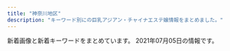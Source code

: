 ```yaml
---
title: "神奈川地区"
description: "キーワード別にの巨乳アジアン・チャイナエステ嬢情報をまとめました。"
---
```


新着画像と新着キーワードをまとめています。
2021年07月05日の情報です。

<DmmAffiliateIns />
<KeywordTable
  shops={
    [
    {
        "img_links": [
            "https://arena.jpn.vin/images/s_link.jpg",
            "https://arena.jpn.vin/images/s_news.jpg",
            "https://arena.jpn.vin/images/room1.jpg",
            "https://arena.jpn.vin/images/s_staff.jpg",
            "https://arena.jpn.vin/photos/sites/25/2021/02/2021021019135821.jpg",
            "https://arena.jpn.vin/images/tel.jpg",
            "https://arena.jpn.vin/images/top.jpg",
            "https://arena.jpn.vin/photos/sites/25/2021/02/202102101913575.jpg",
            "https://arena.jpn.vin/images/room4.jpg",
            "https://arena.jpn.vin/images/new.jpg",
            "https://arena.jpn.vin/images/room2.jpg",
            "https://arena.jpn.vin/images/mobile.jpg",
            "https://arena.jpn.vin/photos/sites/25/2021/02/2021021019135553.jpg",
            "https://arena.jpn.vin/images/s2.jpg",
            "https://arena.jpn.vin/photos/sites/25/2021/02/2021021019135619.jpg",
            "https://arena.jpn.vin/images/news_bj2.jpg",
            "https://arena.jpn.vin/images/room3.jpg",
            "https://arena.jpn.vin/photos/sites/25/2021/03/2021031912153947.jpg",
            "https://arena.jpn.vin/photos/sites/25/2021/04/2021043011491629.jpg",
            "https://arena.jpn.vin/images/s_face.jpg",
            "https://arena.jpn.vin/images/s1.jpg"
        ],
        "url": "https://arena.jpn.vin/",
        "station": "\u79e6\u91ce\u99c5\u5317\u53e3",
        "name": "\u30a2\u30ea\u30fc\u30ca",
        "keywords": {
            "86": 29,
            "D": 88,
            "87": 15,
            "85": 30,
            "83": 14,
            "C": 11
        }
    },
    {
        "keywords": {
            "86": 6,
            "C": 2,
            "\u4e73": 1,
            "D": 6,
            "85": 2
        },
        "url": "http://piyuataichi.xyz/",
        "station": "JR\u85e4\u6ca2\u99c5\u5357\u53e3",
        "img_links": [
            "http://piyuataichi.xyz/uploads/210626/1-210626164J14c.jpg",
            "http://piyuataichi.xyz/picture/news.png",
            "http://piyuataichi.xyz/uploads/210702/1-210F20Z22A04.jpg",
            "http://piyuataichi.xyz/uploads/210626/1-210626164151A6.jpg",
            "http://piyuataichi.xyz/uploads/210626/1-21062616432Y02.jpg",
            "http://piyuataichi.xyz/uploads/210626/1-21062616412X63.jpg",
            "http://piyuataichi.xyz/uploads/210626/1-210626164312E4.jpg",
            "http://piyuataichi.xyz/picture/staff_s.png",
            "http://piyuataichi.xyz/uploads/210626/1-210626164Ja12.jpg",
            "http://piyuataichi.xyz/picture/top.png",
            "http://piyuataichi.xyz/uploads/210702/1-210F20Z236221.jpg",
            "http://piyuataichi.xyz/picture/evetop.png"
        ],
        "name": "calm \u30ab\u30fc\u30e0"
    },
    {
        "station": "JR\u5e73\u585a\u99c5\u897f\u53e3",
        "name": "\u30cf\u30ca\u30d3",
        "img_links": [
            "http://es-hanabi.xyz/images/g5.jpg",
            "http://es-hanabi.xyz/images/g3.jpg",
            "http://es-hanabi.xyz/images/r5.jpg",
            "http://es-hanabi.xyz/images/r6.jpg",
            "http://es-hanabi.xyz/images/g2.jpg",
            "http://es-hanabi.xyz/images/top.jpg",
            "http://es-hanabi.xyz/images/g0.jpg",
            "http://es-hanabi.xyz/images/new1.jpg",
            "http://es-hanabi.xyz/images/r2.jpg",
            "http://es-hanabi.xyz/images/r7.jpg",
            "http://es-hanabi.xyz/images/g1.jpg",
            "http://es-hanabi.xyz/images/g4.jpg",
            "http://es-hanabi.xyz/images/mobile.png",
            "http://es-hanabi.xyz/images/r1.jpg",
            "http://es-hanabi.xyz/images/zi_staff.png",
            "http://es-hanabi.xyz/images/r8.jpg"
        ],
        "keywords": {
            "C": 7
        },
        "url": "http://es-hanabi.xyz/"
    },
    {
        "keywords": {},
        "url": "http://hoguraku.info/",
        "name": "YURA\u9999",
        "img_links": [
            "http://hoguraku.info/_src/57253714/1_20180513213551260.jpg",
            "http://hoguraku.info/_src/57253354/navi_03.png",
            "http://hoguraku.info/_src/57253394/navi_02.png",
            "http://hoguraku.info/_src/57253374/_x1m6343.jpg",
            "http://hoguraku.info/_src/57253442/img20190220201540841954_20210421120550484.jpg",
            "http://hoguraku.info/_src/57253376/dscf1336.jpg",
            "http://hoguraku.info/_src/57253438/wechatimg568.jpg",
            "http://hoguraku.info/_src/57253452/img20210513193238243548.jpg",
            "http://hoguraku.info/_src/57253350/navi_01.png",
            "http://hoguraku.info/_src/57253660/cam2.jpg",
            "http://hoguraku.info/_src/57253445/img20190220201540841954_20210421120550484.jpg",
            "http://hoguraku.info/_src/57253716/wechatimg239.jpg",
            "http://hoguraku.info/_src/57253454/img20210513193238243548.jpg",
            "http://hoguraku.info/_src/57253401/navi_05.png",
            "http://hoguraku.info/_src/57253399/navi_04.png",
            "http://hoguraku.info/_src/57253397/navi_03.png",
            "http://hoguraku.info/_src/57253719/3_20180513213551306.jpg",
            "http://hoguraku.info/_src/57253721/img20210626213055275083.jpg",
            "http://hoguraku.info/_src/57253382/1_20210622201428482.jpg",
            "http://hoguraku.info/_src/57253383/1_20210622201428482.jpg",
            "http://hoguraku.info/_src/57253715/1_20180513213551260.jpg",
            "http://hoguraku.info/_src/57294930/wechatimg124.png",
            "http://hoguraku.info/_src/57253356/navi_04.png",
            "http://hoguraku.info/_src/57294936/wechatimg124.png",
            "http://hoguraku.info/_src/57253718/3_20180513213551306.jpg",
            "http://hoguraku.info/_src/57253440/wechatimg568.jpg",
            "http://hoguraku.info/_src/57253348/1_20210622201428482.jpg",
            "http://hoguraku.info/_src/57253392/navi_01.png",
            "http://hoguraku.info/_src/57253352/navi_02.png",
            "http://hoguraku.info/_src/57253720/img20210626213055275083.jpg",
            "http://hoguraku.info/_src/57253358/navi_05.png",
            "http://hoguraku.info/_src/57253717/wechatimg239.jpg"
        ],
        "station": "JR\u5927\u8239\u99c5\u6771\u53e3"
    },
    {
        "keywords": {},
        "name": "\u5eb7\u7f8e\uff5e\u30b3\u30a6\u30df\uff5e",
        "url": "http://haruk.work/",
        "station": "JR\u5927\u8239\u99c5\u6771\u53e3",
        "img_links": [
            "http://haruk.work/images/rec1.png",
            "http://haruk.work/sp/images/2.jpg",
            "http://haruk.work/sp/images/info.png",
            "http://haruk.work/sp/images/head.jpg",
            "http://haruk.work/sp/images/int3.jpg",
            "http://haruk.work/img/yuna1.jpg",
            "http://haruk.work/img/akari1.jpg",
            "http://haruk.work/sp/images/ac2.jpg",
            "http://haruk.work/images/interior_t.jpg",
            "http://haruk.work/sp/images/staff_t.jpg",
            "http://haruk.work/sp/images/newsb.png",
            "http://haruk.work/sp/img/akari1.jpg",
            "http://haruk.work/images/sys.png",
            "http://haruk.work/sp/images/int2.jpg",
            "http://haruk.work/sp/images/rec1.png",
            "http://haruk.work/sp/images/int4.jpg",
            "http://haruk.work/images/int2.png",
            "http://haruk.work/images/2.jpg",
            "http://haruk.work/sp/images/1.jpg",
            "http://haruk.work/sp/images/int1.jpg",
            "http://haruk.work/sp/images/sys.png",
            "http://haruk.work/sp/img/yuna1.jpg",
            "http://haruk.work/sp/images/footer.png",
            "http://haruk.work/sp/images/interior_t.jpg",
            "http://haruk.work/sp/images/tel.jpg",
            "http://haruk.work/sp/images/news.jpg",
            "http://haruk.work/images/int1.png",
            "http://haruk.work/images/info.png",
            "http://haruk.work/images/1.jpg",
            "http://haruk.work/sp/images/info_t.jpg",
            "http://haruk.work/images/news.png",
            "http://haruk.work/images/line.png",
            "http://haruk.work/images/tel.jpg",
            "http://haruk.work/sp/menu/top.jpg",
            "http://haruk.work/images/ta.jpg",
            "http://haruk.work/images/staff_t.jpg",
            "http://haruk.work/sp/menu/staff.jpg",
            "http://haruk.work/images/3.jpg",
            "http://haruk.work/images/sm.jpg",
            "http://haruk.work/img/ayumi1.jpg",
            "http://haruk.work/images/head.jpg",
            "http://haruk.work/images/rec2.jpg",
            "http://haruk.work/sp/images/sms.jpg",
            "http://haruk.work/sp/images/rec2.jpg",
            "http://haruk.work/sp/images/ac1.jpg",
            "http://haruk.work/sp/images/int5.jpg",
            "http://haruk.work/sp/images/3.jpg",
            "http://haruk.work/sp/img/ayumi1.jpg"
        ]
    },
    {
        "img_links": [
            "http://es-rei.work/_src/26747201/list_02.png",
            "http://es-rei.work/_src/26791053/_dsf9449.jpg",
            "http://es-rei.work/_src/26747226/line3.png",
            "http://es-rei.work/_src/26791115/_igp4263.jpg",
            "http://es-rei.work/_src/26747200/list_01.png",
            "http://es-rei.work/_src/26747218/line1.jpg",
            "http://es-rei.work/_src/26747170/base_01.png",
            "http://es-rei.work/_src/26747114/base_03.png",
            "http://es-rei.work/_src/26747203/list_04.png",
            "http://es-rei.work/_src/34041596/05859f21726dfcef9faa9bab12a2595.jpg",
            "http://es-rei.work/_src/34041600/line3.png",
            "http://es-rei.work/_src/26747301/line3.png",
            "http://es-rei.work/_src/26824435/cam2.png",
            "http://es-rei.work/_src/26747296/line1.jpg",
            "http://es-rei.work/_src/26747086/base_01.png",
            "http://es-rei.work/_src/26747126/base_01.png",
            "http://es-rei.work/_src/26747089/51d8ecbee4cc2935f070c539c37ded71.jpg",
            "http://es-rei.work/_src/26747293/line3.png",
            "http://es-rei.work/_src/26747304/line1.jpg",
            "http://es-rei.work/_src/26747289/wechatimg77.jpg",
            "http://es-rei.work/_src/26747225/wechatimg75.jpg",
            "http://es-rei.work/_src/26747132/line1.jpg",
            "http://es-rei.work/_src/26747288/line3.png",
            "http://es-rei.work/_src/26747223/line3.png",
            "http://es-rei.work/_src/26838174/line.png",
            "http://es-rei.work/_src/26838156/wechatimg204.jpg",
            "http://es-rei.work/3.jpg",
            "http://es-rei.work/_src/34041597/wechatimg26_20200914183556350.jpg",
            "http://es-rei.work/_src/26838157/wechatimg77.jpg",
            "http://es-rei.work/2.jpg",
            "http://es-rei.work/_src/47863239/line3.png",
            "http://es-rei.work/_src/47863242/100054276feb8d8cef3ac5199531cfe.jpg",
            "http://es-rei.work/_src/26747222/line3.png",
            "http://es-rei.work/5.jpg",
            "http://es-rei.work/_src/34041599/line3.png",
            "http://es-rei.work/_src/26747208/navi2_04.png",
            "http://es-rei.work/_src/47863240/line3.png",
            "http://es-rei.work/_src/26838155/wechatimg202.jpg",
            "http://es-rei.work/_src/34124118/wechatimg26_20200914183556350.jpg",
            "http://es-rei.work/_src/26838160/line.png",
            "http://es-rei.work/_src/26747231/line1.jpg",
            "http://es-rei.work/_src/26747294/line3.png",
            "http://es-rei.work/_src/26747229/line1.jpg",
            "http://es-rei.work/4.jpg",
            "http://es-rei.work/_src/26747204/list_05.png",
            "http://es-rei.work/_src/26747209/navi2_05.png",
            "http://es-rei.work/_src/26747187/base_03.png",
            "http://es-rei.work/_src/26747302/wechatimg204.jpg",
            "http://es-rei.work/_src/26747141/base_03.png",
            "http://es-rei.work/_src/26838136/news.jpg",
            "http://es-rei.work/_src/47863241/05859f21726dfcef9faa9bab12a2595.jpg",
            "http://es-rei.work/_src/26747292/wechatimg202.jpg",
            "http://es-rei.work/_src/26747153/base_01.png",
            "http://es-rei.work/_src/26747210/navi2_06.png",
            "http://es-rei.work/_src/26747300/line3.png",
            "http://es-rei.work/_src/26747093/_igp4295.jpg",
            "http://es-rei.work/_src/47863244/line1.jpg",
            "http://es-rei.work/_src/26791049/_dsf9442.jpg",
            "http://es-rei.work/_src/47863108/wechatimg26_20200914183556350.jpg",
            "http://es-rei.work/_src/26747199/sign.png",
            "http://es-rei.work/_src/26791051/_dsf9446.jpg",
            "http://es-rei.work/1.jpg",
            "http://es-rei.work/_src/26747287/line3.png",
            "http://es-rei.work/_src/26838158/wechatimg75.jpg",
            "http://es-rei.work/_src/26747202/list_03.png",
            "http://es-rei.work/_src/26747221/wechatimg164_1.jpg",
            "http://es-rei.work/_src/26747207/navi2_03.png",
            "http://es-rei.work/_src/26790995/wechatimg38_20181018221746252.jpg",
            "http://es-rei.work/_src/26747227/line3.png",
            "http://es-rei.work/_src/26747158/base_03.png",
            "http://es-rei.work/_src/26747205/navi2_01.png",
            "http://es-rei.work/_src/26824216/b0131b16446464e537eff864d8f041bb.jpg",
            "http://es-rei.work/_src/34041693/line1.jpg",
            "http://es-rei.work/_src/26747173/base_03.png",
            "http://es-rei.work/_src/26747206/navi2_02.png",
            "http://es-rei.work/_src/26747185/base_01.png"
        ],
        "keywords": {
            "83": 4,
            "89": 2,
            "86": 4,
            "85": 2
        },
        "name": "\u9e97",
        "station": "JR\u85e4\u6ca2\u99c5\u5357\u53e3",
        "url": "http://es-rei.work/"
    },
    {
        "name": "\u82b1\u306e\u6249",
        "keywords": {
            "C": 13
        },
        "station": "JR\u85e4\u6ca2\u99c5\u5357\u53e3",
        "url": "http://hana-tobira.xyz/",
        "img_links": [
            "http://hana-tobira.xyz/images/mobile.jpg",
            "http://hana-tobira.xyz/images/tite-i.png",
            "http://hana-tobira.xyz/images/pickup_t.jpg",
            "http://hana-tobira.xyz/images/g4.jpg",
            "http://hana-tobira.xyz/images/tite-link.jpg",
            "http://hana-tobira.xyz/images/g6.jpg",
            "http://hana-tobira.xyz/images/g.jpg",
            "http://hana-tobira.xyz/images/g2.jpg",
            "http://hana-tobira.xyz/images/g7.jpg",
            "http://hana-tobira.xyz/images/g5.jpg",
            "http://hana-tobira.xyz/images/tite-staff.jpg",
            "http://hana-tobira.xyz/images/end.png"
        ]
    },
    {
        "url": "http://es-tiara.jpest.net/",
        "name": "\u30c6\u30a3\u30a2\u30e9",
        "station": "JR\u85e4\u6ca2\u99c5\u5357\u53e3",
        "img_links": [
            "http://es-tiara.jpest.net/uploads//sites/29/2020/11/top-1.png",
            "http://es-tiara.jpest.net/uploads//sites/29/elementor/thumbs/g2-p6y6me2p9fjnaj0de7ydxk9qgy0x3q0q7mdpblc9tk.jpg",
            "http://es-tiara.jpest.net/uploads//sites/29/2021/05/g3.jpg",
            "http://es-tiara.jpest.net/uploads//sites/29/2020/11/liushu.png",
            "http://es-tiara.jpest.net/uploads//sites/29/elementor/thumbs/g3-p6y6s5t17tg0kcmmp7qxqlulr3l1ctxeo6k0dqs9mg.jpg",
            "http://es-tiara.jpest.net/uploads//sites/29/elementor/thumbs/g1-p6y6ogby9cdarq0icm1wwjj5eduwzt7ittx28ga660.jpg",
            "http://es-tiara.jpest.net/uploads//sites/29/elementor/thumbs/g4-p6y6qq3wrxh8tspq33egfgw92wnulh8652oaziwx4o.jpg",
            "http://es-tiara.jpest.net/uploads//sites/29/2021/05/g2.jpg",
            "http://es-tiara.jpest.net/uploads//sites/29/2020/11/new_01.jpg",
            "http://es-tiara.jpest.net/uploads//sites/29/2021/05/g1.jpg",
            "http://es-tiara.jpest.net/uploads//sites/29/2020/11/new_03.jpg",
            "http://es-tiara.jpest.net/uploads//sites/29/2021/05/g4.jpg"
        ],
        "keywords": {}
    },
    {
        "url": "https://kanojyo-room.jpn.cm/",
        "name": "\u86cd",
        "keywords": {
            "87": 2,
            "86": 6,
            "85": 2,
            "C": 12,
            "D": 10
        },
        "station": "\u4e0a\u5927\u5ca1\u99c5\u897f\u53e3",
        "img_links": [
            "https://kanojyo-room.jpn.cm/images/link_nav06.jpg",
            "https://kanojyo-room.jpn.cm/images/link_nav05.jpg",
            "https://kanojyo-room.jpn.cm/photos/sites/24/2021/06/2021061014482026.jpg",
            "https://kanojyo-room.jpn.cm/images/sp_top.jpg",
            "https://kanojyo-room.jpn.cm/images/top.png",
            "https://kanojyo-room.jpn.cm/images/room5.jpg",
            "https://kanojyo-room.jpn.cm/images/tit_eject.jpg",
            "https://kanojyo-room.jpn.cm/images/room3.jpg",
            "https://kanojyo-room.jpn.cm/images/btn_eject.jpg",
            "https://kanojyo-room.jpn.cm/images/room6.jpg",
            "https://kanojyo-room.jpn.cm/images/link_nav07.jpg",
            "https://kanojyo-room.jpn.cm/images/tit_new.jpg",
            "https://kanojyo-room.jpn.cm/images/room4.jpg",
            "https://kanojyo-room.jpn.cm/photos/sites/24/2021/06/2021061014484398.jpg",
            "https://kanojyo-room.jpn.cm/photos/sites/24/2021/06/2021061014491572.jpg",
            "https://kanojyo-room.jpn.cm/images/room2.jpg",
            "https://kanojyo-room.jpn.cm/images/link_nav03.jpg",
            "https://kanojyo-room.jpn.cm/images/close_eject.png",
            "https://kanojyo-room.jpn.cm/images/link_nav02.jpg",
            "https://kanojyo-room.jpn.cm/images/img_eject.jpg",
            "https://kanojyo-room.jpn.cm/images/tit_face.jpg",
            "https://kanojyo-room.jpn.cm/images/room1.jpg",
            "https://kanojyo-room.jpn.cm/images/link_nav04.jpg",
            "https://kanojyo-room.jpn.cm/images/link_nav01.jpg",
            "https://kanojyo-room.jpn.cm/photos/sites/24/2021/06/2021061014474482.jpg"
        ]
    },
    {
        "img_links": [
            "https://es-happy.com/images/returnBtn.jpg",
            "https://es-happy.com/staffPhoto/b20210522133148.jpg",
            "https://es-happy.com/staffPhoto/b20210522133207.jpg",
            "https://es-happy.com/staffPhoto/b20210522133223.jpg",
            "https://es-happy.com/staffPhoto/s20210522133223.jpg",
            "https://es-happy.com/staffPhoto/s20210522133207.jpg",
            "https://es-happy.com/images/store/03.jpg",
            "https://es-happy.com/images/mobile.jpg",
            "https://es-happy.com/images/store/02.jpg",
            "https://es-happy.com/staffPhoto/s20210522133148.jpg",
            "https://es-happy.com/images/store/01.jpg",
            "https://es-happy.com/images/store/04.jpg",
            "https://es-happy.com/staffPhoto/s20210522133230.jpg"
        ],
        "url": "https://es-happy.com/",
        "name": "\u30c0\u30df\u30a2\u30fc",
        "station": "JR\u6771\u6238\u585a\u99c5\u6771\u53e3",
        "keywords": {
            "D": 2,
            "85": 1,
            "86": 1,
            "87": 1
        }
    },
    {
        "keywords": {
            "C": 11
        },
        "url": "http://treat-rlx.com/",
        "name": "\u798f\u7e01",
        "station": "\u5584\u884c\u99c5\u6771\u53e3",
        "img_links": [
            "http://treat-rlx.com/staff/mika/01.jpg",
            "http://treat-rlx.com/staff/aya/01.jpg",
            "http://treat-rlx.com/img/att.png",
            "http://treat-rlx.com/staff/aya/01mb.jpg",
            "http://treat-rlx.com/pic/head.jpg",
            "http://treat-rlx.com/staff/mika/01mb.jpg",
            "http://treat-rlx.com/i/files/homeimg.jpg",
            "http://treat-rlx.com/img/ttl_mobile.png",
            "http://treat-rlx.com/img/ttl_rec.png",
            "http://treat-rlx.com/img/ttl_staff.jpg",
            "http://treat-rlx.com/pic/topimg3.png",
            "http://treat-rlx.com/pic/topimg4.png",
            "http://treat-rlx.com/pic/topimg1.png",
            "http://treat-rlx.com/pic/topimg2.png",
            "http://treat-rlx.com/pic/topimg5.png"
        ]
    },
    {
        "url": "http://meetyou.me-es.com/",
        "img_links": [
            "http://meetyou.me-es.com/images/rec.jpg",
            "http://meetyou.me-es.com/images/r04.jpg",
            "http://meetyou.me-es.com/images/rec_10.jpg",
            "http://meetyou.me-es.com/images/index_03.jpg",
            "http://meetyou.me-es.com/girl/09.jpg",
            "http://meetyou.me-es.com/girl/00.jpg",
            "http://meetyou.me-es.com/images/sub_13.jpg",
            "http://meetyou.me-es.com/girl/015.jpg",
            "http://meetyou.me-es.com/images/r02.jpg",
            "http://meetyou.me-es.com/images/r03.jpg",
            "http://meetyou.me-es.com/images/index_15.jpg",
            "http://meetyou.me-es.com/images/index_13.jpg",
            "http://meetyou.me-es.com/images/index_07.jpg",
            "http://meetyou.me-es.com/images/info_tit.jpg",
            "http://meetyou.me-es.com/images/index_08.jpg",
            "http://meetyou.me-es.com/girl/02.jpg",
            "http://meetyou.me-es.com/images/index_05.jpg",
            "http://meetyou.me-es.com/images/index_02.jpg",
            "http://meetyou.me-es.com/images/index_01.jpg",
            "http://meetyou.me-es.com/girl/017.jpg",
            "http://meetyou.me-es.com/images/info_10.jpg",
            "http://meetyou.me-es.com/images/staff_10.jpg",
            "http://meetyou.me-es.com/images/index_06.jpg",
            "http://meetyou.me-es.com/images/index_10.jpg",
            "http://meetyou.me-es.com/images/index_17.jpg",
            "http://meetyou.me-es.com/girl/08.jpg",
            "http://meetyou.me-es.com/images/index_04.jpg",
            "http://meetyou.me-es.com/girl/06.jpg",
            "http://meetyou.me-es.com/images/index_09.jpg",
            "http://meetyou.me-es.com/girl/018.jpg",
            "http://meetyou.me-es.com/girl/013.jpg",
            "http://meetyou.me-es.com/girl/03.jpg",
            "http://meetyou.me-es.com/images/r01.jpg",
            "http://meetyou.me-es.com/girl/07.jpg"
        ],
        "name": "\u30df\u30fc\u30c8\u30e6\u30fc",
        "station": "\u9577\u5f8c\u99c5\u6771\u53e3",
        "keywords": {
            "C": 8,
            "D": 2
        }
    },
    {
        "name": "\u990a\u751f\u5802",
        "keywords": {
            "C": 13
        },
        "url": "http://es-treat.com/",
        "img_links": [
            "http://es-treat.com/staff/rie/01.jpg",
            "http://es-treat.com/staff/yuyu/01.jpg",
            "http://es-treat.com/pic/head.jpg",
            "http://es-treat.com/img/acs.jpg",
            "http://es-treat.com/staff/emi/01.jpg",
            "http://es-treat.com/staff/nana/01mb.jpg",
            "http://es-treat.com/pic/topimg1.jpg",
            "http://es-treat.com/staff/nana/01.jpg",
            "http://es-treat.com/img/ttl_staff.png",
            "http://es-treat.com/staff/rie/01mb.jpg",
            "http://es-treat.com/staff/remi/01.jpg",
            "http://es-treat.com/staff/remi/01mb.jpg",
            "http://es-treat.com/img/tel.jpg",
            "http://es-treat.com/staff/yuri/01.jpg",
            "http://es-treat.com/staff/yuyu/01mb.jpg",
            "http://es-treat.com/staff/yuri/01mb.jpg",
            "http://es-treat.com/staff/emi/01mb.jpg"
        ],
        "station": "\u5929\u738b\u753a\u99c5\u5357\u53e3"
    },
    {
        "station": "JR\u5c0f\u7530\u539f\u99c5\u897f\u53e3",
        "keywords": {
            "F": 8,
            "D": 61,
            "C": 8,
            "E": 8
        },
        "url": "http://onlyone-relax.xyz/",
        "name": "\u30ad\u30e5\u30fc\u30c8",
        "img_links": [
            "http://onlyone-relax.xyz/images/1.jpg",
            "http://onlyone-relax.xyz/images/cg08.jpg",
            "http://onlyone-relax.xyz/images/cg07.jpg",
            "http://onlyone-relax.xyz/images/top2.png",
            "http://onlyone-relax.xyz/images/cg09.jpg",
            "http://onlyone-relax.xyz/images/cg02.jpg",
            "http://onlyone-relax.xyz/images/cg06.jpg",
            "http://onlyone-relax.xyz/images/spacer300x450.png",
            "http://onlyone-relax.xyz/images/cg10.jpg",
            "http://onlyone-relax.xyz/images/qr.jpg",
            "http://onlyone-relax.xyz/images/cg01.jpg",
            "http://onlyone-relax.xyz/images/cg05.jpg",
            "http://onlyone-relax.xyz/images/2.jpg",
            "http://onlyone-relax.xyz/images/4.jpg",
            "http://onlyone-relax.xyz/images/top.png",
            "http://onlyone-relax.xyz/images/cg04.jpg",
            "http://onlyone-relax.xyz/images/cg03.jpg"
        ]
    },
    {
        "url": "http://www.bijinsalon.mensest.com/",
        "img_links": [
            "http://www.bijinsalon.mensest.com/images/tit_therapist.png",
            "http://www.bijinsalon.mensest.com/files/006.jpg",
            "http://www.bijinsalon.mensest.com/images/tit_new.png",
            "http://www.bijinsalon.mensest.com/files/005.jpg",
            "http://www.bijinsalon.mensest.com/images/img_tel.png",
            "http://www.bijinsalon.mensest.com/files/004.jpg",
            "http://www.bijinsalon.mensest.com/images/sp_top.jpg",
            "http://www.bijinsalon.mensest.com/files/002.jpg",
            "http://www.bijinsalon.mensest.com/photo_news/upimg/5668860e2648a64727_0.jpg",
            "http://www.bijinsalon.mensest.com/images/top.jpg",
            "http://www.bijinsalon.mensest.com/images/maining.jpg",
            "http://www.bijinsalon.mensest.com/images/sp_tit_new.png",
            "http://www.bijinsalon.mensest.com/files/001.jpg",
            "http://www.bijinsalon.mensest.com/images/sp_tit_therapist.png"
        ],
        "station": "JR\u4fdd\u571f\u30f6\u8c37\u99c5\u6771\u53e3",
        "keywords": {
            "D": 30,
            "86": 6,
            "87": 24
        },
        "name": "\u7f8e\u4eba\u30b5\u30ed\u30f3"
    },
    {
        "keywords": {},
        "url": "http://vinerty.xyz/",
        "station": "\u6e58\u5357\u53f0\u99c5\u897f\u53e3",
        "name": "\u6e05\u6c34\u6e7e",
        "img_links": [
            "http://vinerty.xyz/uploads/210414/1-21041415424K61.jpg",
            "http://vinerty.xyz/templets/default/picture/interior_t.jpg",
            "http://vinerty.xyz/templets/default/picture/rec1.png",
            "http://vinerty.xyz/uploads/210414/1-210414154346291.png",
            "http://vinerty.xyz/templets/default/picture/head.jpg",
            "http://vinerty.xyz/templets/default/picture/staff_t.jpg",
            "http://vinerty.xyz/uploads/210424/1-210424092F2349.jpg",
            "http://vinerty.xyz/uploads/210414/1-2104141542145O.jpg",
            "http://vinerty.xyz/uploads/180620/1-1P62010154K00.png",
            "http://vinerty.xyz/uploads/210414/1-21041416305D18.jpg",
            "http://vinerty.xyz/uploads/180620/1-1P62010193X63.jpg",
            "http://vinerty.xyz/templets/default/picture/news.jpg",
            "http://vinerty.xyz/uploads/210414/1-210414154313312.jpg"
        ]
    },
    {
        "keywords": {
            "87": 10,
            "C": 13,
            "D": 10
        },
        "station": "\u6e58\u5357\u53f0\u99c5\u6771\u53e3",
        "img_links": [
            "http://www.kaori.mensest.com/images/room-00.jpg",
            "http://www.kaori.mensest.com/files/005.jpg",
            "http://www.kaori.mensest.com/files/004.jpg",
            "http://www.kaori.mensest.com/images/top.png",
            "http://www.kaori.mensest.com/files/003.jpg",
            "http://www.kaori.mensest.com/files/001.jpg",
            "http://www.kaori.mensest.com/images/s_staff.jpg",
            "http://princess.ests.jp/images/room-3.jpg",
            "http://www.kaori.mensest.com/files/002.jpg",
            "http://princess.ests.jp/images/room-4.jpg",
            "http://www.kaori.mensest.com/images/s_link.jpg",
            "http://www.kaori.mensest.com/images/mobile.jpg",
            "http://princess.ests.jp/images/room-1.jpg"
        ],
        "name": "\u591c\u306e\u9999\u308a",
        "url": "http://www.kaori.mensest.com/"
    },
    {
        "url": "http://sui-en.work/",
        "img_links": [
            "http://sui-en.work/images/info.jpg",
            "http://sui-en.work/images/2.png",
            "http://sui-en.work/images/1.png",
            "http://sui-en.work/images/sys2.jpg",
            "http://sui-en.work/images/staff_t.png",
            "http://sui-en.work/img/hana1.jpg",
            "http://sui-en.work/images/b2.jpg",
            "http://sui-en.work/images/tr.jpg",
            "http://sui-en.work/images/3.png",
            "http://sui-en.work/img/yuki1.jpg",
            "http://sui-en.work/images/int3.png",
            "http://sui-en.work/images/ta.jpg",
            "http://sui-en.work/images/sys3.png",
            "http://sui-en.work/img/sena1.jpg",
            "http://sui-en.work/images/news.jpg",
            "http://sui-en.work/img/kaori1.jpg",
            "http://sui-en.work/images/sys1.jpg",
            "http://sui-en.work/images/int2.png",
            "http://sui-en.work/images/head.jpg",
            "http://sui-en.work/images/b1.jpg",
            "http://sui-en.work/images/mobile.jpg",
            "http://sui-en.work/images/int1.png",
            "http://sui-en.work/images/4.png",
            "http://sui-en.work/images/interior_t.png"
        ],
        "keywords": {},
        "name": "\u968f\u7e01",
        "station": "JR\u5e73\u585a\u99c5\u5317\u53e3"
    },
    {
        "name": "\u6e58\u5357\u604b",
        "station": "\u6e58\u5357\u53f0\u99c5\u897f\u53e3",
        "img_links": [
            "http://izumi.ests.jp/photos/sites/54/2019/10/2019100205593058.jpg",
            "http://izumi.ests.jp/photos/sites/54/2020/05/2020051209400132.jpg",
            "http://izumi.ests.jp/images/s3.jpg",
            "http://izumi.ests.jp/images/room4.jpg",
            "http://izumi.ests.jp/images/s_news.jpg",
            "http://izumi.ests.jp/photos/sites/54/2020/07/2020070605483923.jpg",
            "http://izumi.ests.jp/images/service2.jpg",
            "http://izumi.ests.jp/images/service4.jpg",
            "http://izumi.ests.jp/images/room2.jpg",
            "http://izumi.ests.jp/images/service3.jpg",
            "http://izumi.ests.jp/images/service1.jpg",
            "http://izumi.ests.jp/images/s1.jpg",
            "http://izumi.ests.jp/images/info2.jpg",
            "http://izumi.ests.jp/images/room1.jpg",
            "http://izumi.ests.jp/images/top.jpg",
            "http://izumi.ests.jp/photos/sites/54/2021/07/2021070303234059.jpg",
            "http://izumi.ests.jp/photos/sites/54/2019/10/2019100205592997.jpg",
            "http://izumi.ests.jp/images/info.jpg",
            "http://izumi.ests.jp/images/mobile.jpg",
            "http://izumi.ests.jp/images/room3.jpg"
        ],
        "url": "http://izumi.ests.jp/",
        "keywords": {
            "D": 24,
            "E": 6,
            "85": 24,
            "86": 6
        }
    },
    {
        "station": "\u4e0a\u5927\u5ca1\u99c5",
        "name": "\u3075\u308f\u3075\u308f\u5a18",
        "keywords": {
            "E": 4,
            "85": 2,
            "C": 10,
            "87": 4,
            "88": 2,
            "D": 4
        },
        "url": "https://fuwafuwa-girl.jpn.vin/",
        "img_links": [
            "https://fuwafuwa-girl.jpn.vin/images/m13.jpg",
            "https://fuwafuwa-girl.jpn.vin/images/s_staff.png",
            "https://fuwafuwa-girl.jpn.vin/images/room3.jpg",
            "https://fuwafuwa-girl.jpn.vin/images/m7.jpg",
            "https://fuwafuwa-girl.jpn.vin/images/room4.jpg",
            "https://fuwafuwa-girl.jpn.vin/images/m12.jpg",
            "https://fuwafuwa-girl.jpn.vin/photos/sites/34/2021/02/2021022406110282.jpg",
            "https://fuwafuwa-girl.jpn.vin/images/s_massage.png",
            "https://fuwafuwa-girl.jpn.vin/images/top.png",
            "https://fuwafuwa-girl.jpn.vin/images/m15.jpg",
            "https://fuwafuwa-girl.jpn.vin/images/m8.jpg",
            "https://fuwafuwa-girl.jpn.vin/images/s_link.png",
            "https://fuwafuwa-girl.jpn.vin/images/m14.jpg",
            "https://fuwafuwa-girl.jpn.vin/images/room2.jpg",
            "https://fuwafuwa-girl.jpn.vin/photos/sites/34/2021/02/2021022406110384.jpg",
            "https://fuwafuwa-girl.jpn.vin/images/mobile.jpg",
            "https://fuwafuwa-girl.jpn.vin/images/room1.jpg",
            "https://fuwafuwa-girl.jpn.vin/photos/sites/34/2021/02/202102240611046.jpg",
            "https://fuwafuwa-girl.jpn.vin/images/info.jpg",
            "https://fuwafuwa-girl.jpn.vin/images/m11.jpg",
            "https://fuwafuwa-girl.jpn.vin/images/m9.jpg",
            "https://fuwafuwa-girl.jpn.vin/images/m10.jpg",
            "https://fuwafuwa-girl.jpn.vin/photos/sites/34/2021/02/2021022406110276.jpg",
            "https://fuwafuwa-girl.jpn.vin/images/s_news.png",
            "https://fuwafuwa-girl.jpn.vin/images/s_pick.png"
        ]
    },
    {
        "name": "Best Love \uff5e\u30d9\u30b9\u30c8\u30e9\u30d6\uff5e",
        "img_links": [
            "http://www.bestlove.iesjp.com/files/009-03.jpg",
            "http://www.bestlove.iesjp.com/images/atomosky.jpg",
            "http://www.bestlove.iesjp.com/files/001.jpg",
            "http://www.bestlove.iesjp.com/photo_news/upimg/5129560a1cb3fa4f74_0.jpg",
            "http://www.bestlove.iesjp.com/images/line.png",
            "http://www.bestlove.iesjp.com/files/001-02.jpg",
            "http://www.bestlove.iesjp.com/files/006-02.jpg",
            "http://www.bestlove.iesjp.com/files/007-02.jpg",
            "http://www.bestlove.iesjp.com/files/008.jpg",
            "http://www.bestlove.iesjp.com/files/004.jpg",
            "http://www.bestlove.iesjp.com/files/001-03.jpg",
            "http://www.bestlove.iesjp.com/files/008-02.jpg",
            "http://www.bestlove.iesjp.com/files/005-03.jpg",
            "http://www.bestlove.iesjp.com/images/mobile.jpg",
            "http://www.bestlove.iesjp.com/files/007.jpg",
            "http://www.bestlove.iesjp.com/files/002-02.jpg",
            "http://www.bestlove.iesjp.com/images/r3.jpg",
            "http://www.bestlove.iesjp.com/files/009-02.jpg",
            "http://www.bestlove.iesjp.com/files/005-02.jpg",
            "http://www.bestlove.iesjp.com/files/003-02.jpg",
            "http://www.bestlove.iesjp.com/files/002.jpg",
            "http://www.bestlove.iesjp.com/files/006-03.jpg",
            "http://www.bestlove.iesjp.com/files/004-02.jpg",
            "http://www.bestlove.iesjp.com/files/006.jpg",
            "http://www.bestlove.iesjp.com/files/007-03.jpg",
            "http://www.bestlove.iesjp.com/files/008-03.jpg",
            "http://www.bestlove.iesjp.com/files/003.jpg",
            "http://www.bestlove.iesjp.com/files/003-03.jpg",
            "http://www.bestlove.iesjp.com/files/004-03.jpg",
            "http://www.bestlove.iesjp.com/files/002-03.jpg",
            "http://www.bestlove.iesjp.com/photo_news/upimg/3962760c85494d91ae_0.jpg",
            "http://www.bestlove.iesjp.com/files/005.jpg",
            "http://www.bestlove.iesjp.com/files/009.jpg"
        ],
        "keywords": {
            "87": 12,
            "D": 8,
            "83": 20,
            "C": 37
        },
        "url": "http://www.bestlove.iesjp.com/",
        "station": "JR\u5e73\u585a\u99c5\u5317\u53e3"
    },
    {
        "station": "JR\u5927\u8239\u99c5\u6771\u53e3",
        "url": "http://yu-raku.info/",
        "keywords": {},
        "img_links": [
            "http://yu-raku.info/images/bar-cover.png",
            "http://yu-raku.info/staff/s-nana1.jpg",
            "http://yu-raku.info/staff/s-emi3.jpg",
            "http://yu-raku.info/staff/s-emi4.jpg",
            "http://yu-raku.info/images/bar-therapist.png",
            "http://yu-raku.info/images/c-top0.png",
            "http://yu-raku.info/images/fotter.jpg",
            "http://yu-raku.info/staff/s-sayuri1.jpg",
            "http://yu-raku.info/sp/images/b-tel.png",
            "http://yu-raku.info/images/cam30min.png",
            "http://yu-raku.info/images/pic-interior.png",
            "http://yu-raku.info/images/c-therapist0.png",
            "http://yu-raku.info/sp/images/bar-cam.png",
            "http://yu-raku.info/images/bar-cam.png",
            "http://yu-raku.info/staff/s-emi5.jpg",
            "http://yu-raku.info/images/bar-interior.png",
            "http://yu-raku.info/staff/s-kana1.jpg",
            "http://yu-raku.info/images/b-interior.jpg",
            "http://yu-raku.info/staff/s-miki1.jpg",
            "http://yu-raku.info/images/sm-cam30min.png",
            "http://yu-raku.info/staff/s-yuko1.jpg",
            "http://yu-raku.info/staff/s-niri1.jpg",
            "http://yu-raku.info/images/bar-info.png",
            "http://yu-raku.info/sp/images/bar-cover.png"
        ],
        "name": "\u60a0\u697d"
    },
    {
        "url": "http://www.hatsukoi.mensest.com/",
        "img_links": [
            "http://www.hatsukoi.mensest.com/common/images/photo01.jpg",
            "http://www.hatsukoi.mensest.com/files/004.jpg",
            "http://www.hatsukoi.mensest.com/images/icon_tel.png",
            "http://www.hatsukoi.mensest.com/files/001.jpg",
            "http://www.hatsukoi.mensest.com/common/images/photo02.jpg",
            "http://www.hatsukoi.mensest.com/images/icon_top.png",
            "http://www.hatsukoi.mensest.com/images/icon_staff.png",
            "http://www.hatsukoi.mensest.com/images/mainImg_sub.jpg",
            "http://www.hatsukoi.mensest.com/common/images/photo03.jpg",
            "http://www.hatsukoi.mensest.com/images/icon_info.png",
            "http://www.hatsukoi.mensest.com/files/005.jpg",
            "http://www.hatsukoi.mensest.com/files/002.jpg",
            "http://www.hatsukoi.mensest.com/images/btn2.png",
            "http://www.hatsukoi.mensest.com/files/006.jpg",
            "http://www.hatsukoi.mensest.com/files/003.jpg"
        ],
        "station": "JR\u6771\u6238\u585a\u99c5\u6771\u53e3",
        "name": "\u521d\u604b",
        "keywords": {
            "D": 24,
            "88": 4,
            "86": 4,
            "87": 16
        }
    },
    {
        "url": "http://www.cc-girl.work/",
        "name": "yuyu-\u3086\u3046\u3086-",
        "station": "\u4e0a\u5927\u5ca1\u99c5",
        "keywords": {},
        "img_links": [
            "http://www.cc-girl.work/img/eri1.jpg",
            "http://www.cc-girl.work/images/rec2.jpg",
            "http://www.cc-girl.work/images/3.jpg",
            "http://www.cc-girl.work/img/yaya1.jpg",
            "http://www.cc-girl.work/images/5.jpg",
            "http://www.cc-girl.work/images/mobile.jpg",
            "http://www.cc-girl.work/images/4.jpg",
            "http://www.cc-girl.work/img/sizuka1.jpg",
            "http://www.cc-girl.work/images/2.jpg",
            "http://www.cc-girl.work/img/miho1.jpg",
            "http://www.cc-girl.work/images/interior_t.jpg",
            "http://www.cc-girl.work/img/yuri1.jpg",
            "http://www.cc-girl.work/images/staff_t.jpg",
            "http://www.cc-girl.work/images/sys3.jpg",
            "http://www.cc-girl.work/images/int1.jpg",
            "http://www.cc-girl.work/img/kumi1.jpg",
            "http://www.cc-girl.work/images/line.png",
            "http://www.cc-girl.work/img/ai1.jpg",
            "http://www.cc-girl.work/img/momo1.jpg",
            "http://www.cc-girl.work/img/yuki1.jpg",
            "http://www.cc-girl.work/img/mari1.jpg",
            "http://www.cc-girl.work/images/1.jpg",
            "http://www.cc-girl.work/images/9.jpg",
            "http://www.cc-girl.work/images/10.jpg",
            "http://www.cc-girl.work/images/8.jpg",
            "http://www.cc-girl.work/images/6.jpg",
            "http://www.cc-girl.work/images/11.jpg",
            "http://www.cc-girl.work/images/ta.jpg",
            "http://www.cc-girl.work/images/ac1.jpg",
            "http://www.cc-girl.work/images/7.jpg",
            "http://www.cc-girl.work/images/sys1.jpg",
            "http://www.cc-girl.work/images/head.jpg",
            "http://www.cc-girl.work/images/news.jpg",
            "http://www.cc-girl.work/images/sys2.jpg",
            "http://www.cc-girl.work/images/rec1.jpg",
            "http://www.cc-girl.work/img/kaoru1.jpg"
        ]
    },
    {
        "url": "http://en.este88.com/",
        "img_links": [
            "http://en.este88.com/i/images/info_09.jpg",
            "http://en.este88.com/gals/aya1.jpg",
            "http://en.este88.com/i/images/info_15.jpg",
            "http://en.este88.com/gals/rena1.jpg",
            "http://en.este88.com/gals/riko1.jpg",
            "http://en.este88.com/gals/koko1.jpg",
            "http://en.este88.com/i/images/info_12.jpg",
            "http://en.este88.com/gals/anna1.jpg",
            "http://en.este88.com/gals/arisa1.jpg",
            "http://en.este88.com/gals/kasumi1.jpg",
            "http://en.este88.com/images/info.png",
            "http://en.este88.com/gals/mika1.jpg",
            "http://en.este88.com/gals/sari1.jpg",
            "http://en.este88.com/i/images/info_07.jpg",
            "http://en.este88.com/gals/emi1.jpg"
        ],
        "keywords": {},
        "name": "\u7e01",
        "station": "JR\u85e4\u6ca2\u99c5\u5317\u53e3"
    },
    {
        "keywords": {},
        "name": "\u82b1\u306e\u604b",
        "img_links": [
            "http://www.sh-riraku77.site/plus/images/room4.jpg",
            "http://www.sh-riraku77.site/picture/s_new.png",
            "http://www.sh-riraku77.site/picture/s_staff.png",
            "http://www.sh-riraku77.site/plus/images/room3.jpg",
            "http://www.sh-riraku77.site/picture/top22.png",
            "http://www.sh-riraku77.site/uploads/201021/1-201021141K3252.jpg",
            "http://www.sh-riraku77.site/picture/photo3.png",
            "http://www.sh-riraku77.site/picture/end.png",
            "http://www.sh-riraku77.site/uploads/210608/1-21060Q30J02X.jpg",
            "http://www.sh-riraku77.site/plus/images/room2.jpg",
            "http://www.sh-riraku77.site/picture/top23.png",
            "http://www.sh-riraku77.site/plus/images/room1.jpg",
            "http://www.sh-riraku77.site/picture/i_therapist.png"
        ],
        "url": "http://www.sh-riraku77.site/",
        "station": "JR\u65b0\u6749\u7530\u99c5\u897f\u53e3"
    },
    {
        "keywords": {},
        "url": "http://oil.abnavi.info/",
        "name": "\u30a2\u30ed\u30a8",
        "station": "\u9db4\u5dfb\u6e29\u6cc9\u99c5\u5317\u53e3",
        "img_links": []
    },
    {
        "station": "JR\u5e73\u585a\u99c5",
        "keywords": {
            "87": 1,
            "D": 3,
            "E": 2,
            "86": 3,
            "85": 1
        },
        "img_links": [
            "http://esthe-massage.pw/img/fla.jpg",
            "http://esthe-massage.pw/img/m2.jpg",
            "http://esthe-massage.pw/img/cg03.jpg",
            "http://esthe-massage.pw/img/m20.jpg",
            "http://esthe-massage.pw/img/m60.jpg",
            "http://esthe-massage.pw/img/m3.jpg",
            "http://esthe-massage.pw/img/noo.png",
            "http://esthe-massage.pw/img/cg05.jpg",
            "http://esthe-massage.pw/img/cg04.jpg",
            "http://esthe-massage.pw/img/m6.jpg",
            "http://esthe-massage.pw/img/stan.png",
            "http://esthe-massage.pw/img/top.jpg",
            "http://esthe-massage.pw/img/m10.jpg",
            "http://esthe-massage.pw/img/m1.jpg",
            "http://esthe-massage.pw/img/m30.jpg",
            "http://esthe-massage.pw/img/cg02.jpg",
            "http://esthe-massage.pw/img/m4.jpg",
            "http://esthe-massage.pw/img/no.png",
            "http://esthe-massage.pw/img/m5.jpg",
            "http://esthe-massage.pw/img/cg01.jpg"
        ],
        "url": "http://esthe-massage.pw/",
        "name": "\u6843\u9999"
    },
    {
        "keywords": {},
        "station": "JR\u8305\u30f6\u5d0e\u99c5\u5317\u53e3",
        "url": "http://karen.ies.fun/",
        "img_links": [],
        "name": "\u83ef\u84ee"
    },
    {
        "keywords": {
            "87": 1,
            "D": 4,
            "89": 2,
            "90": 1,
            "C": 2,
            "88": 1,
            "85": 1
        },
        "station": "JR\u6771\u6238\u585a\u99c5\u6771\u53e3",
        "url": "http://candy.relaxjp.com/",
        "name": "Candy",
        "img_links": [
            "http://candy.relaxjp.com/css/staff/staff001-a.png",
            "http://candy.relaxjp.com/css/nav/nav-003.png",
            "http://candy.relaxjp.com/css/top000001.png",
            "http://candy.relaxjp.com/css/staff/staff005-a.png",
            "http://candy.relaxjp.com/css/nav/nav-002.png",
            "http://candy.relaxjp.com/css/staff/staff003.png",
            "http://candy.relaxjp.com/css/staff/staff002.png",
            "http://candy.relaxjp.com/css/tel.png",
            "http://candy.relaxjp.com/images/slider1/003.jpg",
            "http://candy.relaxjp.com/css/nav/nav-004.png",
            "http://candy.relaxjp.com/css/staff/staff004.png",
            "http://candy.relaxjp.com/css/osusume32.jpg",
            "http://candy.relaxjp.com/css/nav/nav-001.png",
            "http://candy.relaxjp.com/css/nav/nav-006.png",
            "http://candy.relaxjp.com/css/staff/staff007-a.png",
            "http://candy.relaxjp.com/css/nav/nav-005.png",
            "http://candy.relaxjp.com/css/staff/staff005.png",
            "http://candy.relaxjp.com/css/staff/staff004-a.png",
            "http://candy.relaxjp.com/css/staff/staff002-a.png",
            "http://candy.relaxjp.com/css/staff/staff006-a.png",
            "http://candy.relaxjp.com/images/slider1/001.jpg",
            "http://candy.relaxjp.com/css/staff/staff0001.png",
            "http://candy.relaxjp.com/css/staff/staff007.png",
            "http://candy.relaxjp.com/css/staff/staff003-a.png",
            "http://candy.relaxjp.com/css/staff/staff006.png"
        ]
    },
    {
        "station": "JR\u5e73\u585a\u99c5\u5317\u53e3",
        "img_links": [
            "http://hiratsuka-est.com/images/zi-faq.png",
            "http://hiratsuka-est.com/images/r6.jpg",
            "http://hiratsuka-est.com/images/new1.jpg",
            "http://hiratsuka-est.com/images/tel.jpg",
            "http://hiratsuka-est.com/images/banna.jpg",
            "http://hiratsuka-est.com/images/r3.jpg",
            "http://hiratsuka-est.com/images/zi-link.png",
            "http://hiratsuka-est.com/images/zi-staff.png",
            "http://hiratsuka-est.com/images/r4.jpg",
            "http://hiratsuka-est.com/images/g4.jpg",
            "http://hiratsuka-est.com/images/mi.jpg",
            "http://hiratsuka-est.com/images/top.jpg",
            "http://hiratsuka-est.com/images/chc.jpg",
            "http://hiratsuka-est.com/images/r7.jpg",
            "http://hiratsuka-est.com/images/g0.jpg",
            "http://hiratsuka-est.com/images/rr1.jpg",
            "http://hiratsuka-est.com/images/ll1.jpg",
            "http://hiratsuka-est.com/images/left.jpg",
            "http://hiratsuka-est.com/images/right.jpg",
            "http://hiratsuka-est.com/images/r1.jpg",
            "http://hiratsuka-est.com/images/g2.jpg",
            "http://hiratsuka-est.com/images/r5.jpg",
            "http://hiratsuka-est.com/images/rina.jpg",
            "http://hiratsuka-est.com/images/g3.jpg",
            "http://hiratsuka-est.com/images/r9.jpg",
            "http://hiratsuka-est.com/images/r8.jpg",
            "http://hiratsuka-est.com/images/banna2.jpg",
            "http://hiratsuka-est.com/images/banna1.jpg",
            "http://hiratsuka-est.com/images/tiao2.jpg",
            "http://hiratsuka-est.com/images/g1.jpg"
        ],
        "name": "\u3055\u308f\u3084\u304b",
        "keywords": {},
        "url": "http://hiratsuka-est.com/"
    },
    {
        "station": "JR\u85e4\u6ca2\u99c5\u5357\u53e3",
        "img_links": [
            "http://lavender-est.xyz/girl/11_1.jpg",
            "http://lavender-est.xyz/girl/15_1.jpg",
            "http://lavender-est.xyz/girl/10_2.jpg",
            "http://lavender-est.xyz/girl/7_2.jpg",
            "http://lavender-est.xyz/girl/14_1.jpg",
            "http://lavender-est.xyz/girl/10_1.jpg",
            "http://lavender-est.xyz/girl/2_1.jpg",
            "http://lavender-est.xyz/images/room/r4.jpg",
            "http://lavender-est.xyz/girl/9.jpg",
            "http://lavender-est.xyz/girl/11_2.jpg",
            "http://lavender-est.xyz/girl/6_1.jpg",
            "http://lavender-est.xyz/images/pro_girl_line.jpg",
            "http://lavender-est.xyz/girl/9_1.jpg",
            "http://lavender-est.xyz/girl/2.jpg",
            "http://lavender-est.xyz/girl/5_2.jpg",
            "http://lavender-est.xyz/girl/4_1.jpg",
            "http://lavender-est.xyz/images/room/r1.jpg",
            "http://lavender-est.xyz/images/top01.jpg",
            "http://lavender-est.xyz/images/lr_02.jpg",
            "http://lavender-est.xyz/girl/7.jpg",
            "http://lavender-est.xyz/girl/1.jpg",
            "http://lavender-est.xyz/images/room/r3.jpg",
            "http://lavender-est.xyz/girl/15.jpg",
            "http://lavender-est.xyz/images/twitter.jpg",
            "http://lavender-est.xyz/girl/14_2.jpg",
            "http://lavender-est.xyz/girl/9_2.jpg",
            "http://lavender-est.xyz/girl/3_1.jpg",
            "http://lavender-est.xyz/i/girl/4.jpg",
            "http://lavender-est.xyz/girl/no.jpg",
            "http://lavender-est.xyz/girl/7_1.jpg",
            "http://lavender-est.xyz/girl/3.jpg",
            "http://lavender-est.xyz/images/tel.png",
            "http://lavender-est.xyz/girl/11.jpg",
            "http://lavender-est.xyz/girl/5_3.jpg",
            "http://lavender-est.xyz/girl/14.jpg",
            "http://lavender-est.xyz/girl/5_1.jpg",
            "http://lavender-est.xyz/girl/6.jpg",
            "http://lavender-est.xyz/girl/5.jpg",
            "http://lavender-est.xyz/images/mobile.png",
            "http://lavender-est.xyz/images/room/r2.jpg",
            "http://lavender-est.xyz/girl/10.jpg",
            "http://lavender-est.xyz/images/bar_staff.jpg",
            "http://lavender-est.xyz/girl/4.jpg"
        ],
        "url": "http://lavender-est.xyz/",
        "name": "\u30e9\u30d9\u30f3\u30c0\u30fc",
        "keywords": {}
    },
    {
        "name": "\u8ffd\u6d5c\u30de\u30c3\u30b5\u30fc\u30b8",
        "url": "http://oppama.iest.info/",
        "img_links": [],
        "station": "\u8ffd\u6d5c\u99c5",
        "keywords": {}
    },
    {
        "name": "\u5929\u4f7f\u306e\u604b",
        "station": "\u8305\u30f6\u5d0e\u99c5\u5357\u53e3",
        "img_links": [
            "http://tenshinokoi.es-come.net/images/share/pickup.png",
            "http://tenshinokoi.es-come.net/i/120/risa1.jpg",
            "http://tenshinokoi.es-come.net/i/120/yuna1.jpg",
            "http://tenshinokoi.es-come.net/girls/sumire1.jpg",
            "http://tenshinokoi.es-come.net/i/80/yuyu1.jpg",
            "http://tenshinokoi.es-come.net/girls/yurika1.jpg",
            "http://tenshinokoi.es-come.net/img/header00.jpg",
            "http://tenshinokoi.es-come.net/images/qr.jpg",
            "http://tenshinokoi.es-come.net/img/yuyu1.jpg",
            "http://tenshinokoi.es-come.net/images/info1.jpg",
            "http://tenshinokoi.es-come.net/images/share/tel.png",
            "http://tenshinokoi.es-come.net/girls/riri1.jpg",
            "http://tenshinokoi.es-come.net/img/sumire1.jpg",
            "http://tenshinokoi.es-come.net/girls/yuki1.jpg",
            "http://tenshinokoi.es-come.net/girls/kana1.jpg",
            "http://tenshinokoi.es-come.net/girls/yuyu1.jpg",
            "http://tenshinokoi.es-come.net/images/therapistbar.png",
            "http://tenshinokoi.es-come.net/images/info2.jpg",
            "http://tenshinokoi.es-come.net/i/80/risa1.jpg",
            "http://tenshinokoi.es-come.net/i/120/yuyu1.jpg",
            "http://tenshinokoi.es-come.net/images/shishubar.png",
            "http://tenshinokoi.es-come.net/images/share/sp-kp2.png",
            "http://tenshinokoi.es-come.net/img/risa1.jpg",
            "http://tenshinokoi.es-come.net/girls/risa1.jpg",
            "http://tenshinokoi.es-come.net/images/infobar.png",
            "http://tenshinokoi.es-come.net/i/120/sumire1.jpg",
            "http://tenshinokoi.es-come.net/i/80/yuna1.jpg",
            "http://tenshinokoi.es-come.net/img/header02.jpg",
            "http://tenshinokoi.es-come.net/img/header01.jpg",
            "http://tenshinokoi.es-come.net/i/80/sumire1.jpg",
            "http://tenshinokoi.es-come.net/girls/misaki1.jpg",
            "http://tenshinokoi.es-come.net/girls/hiromi1.jpg"
        ],
        "keywords": {},
        "url": "http://tenshinokoi.es-come.net/"
    },
    {
        "img_links": [
            "http://yushinen.info/images/room1.jpg",
            "http://yushinen.info/images/mobile.png",
            "http://yushinen.info/images/room2.jpg",
            "http://yushinen.info/images/g2.jpg",
            "http://yushinen.info/images/room5.jpg",
            "http://yushinen.info/images/g3.jpg",
            "http://yushinen.info/images/room3.jpg",
            "http://yushinen.info/images/g0.jpg",
            "http://yushinen.info/images/g5.jpg",
            "http://yushinen.info/images/g7.jpg",
            "http://yushinen.info/images/flw.png",
            "http://yushinen.info/images/nei-03.png",
            "http://yushinen.info/images/info.png",
            "http://yushinen.info/images/g1.jpg",
            "http://yushinen.info/images/room6.jpg",
            "http://yushinen.info/images/top.jpg",
            "http://yushinen.info/images/room4.jpg",
            "http://yushinen.info/images/g4.jpg",
            "http://yushinen.info/images/g6.jpg"
        ],
        "name": "\u7652\u5fc3\u5712",
        "keywords": {},
        "station": "JR\u85e4\u6ca2\u99c5\u5357\u53e3",
        "url": "http://yushinen.info/"
    },
    {
        "url": "https://174018370.wixsite.com/mysite-5/",
        "name": "\u30a2\u30eb\u30b9",
        "img_links": [
            "https://static.wixstatic.com/media/fa16f5_86eb1c796f8c4331b4c38b69cda1b743~mv2.jpg",
            "https://static.wixstatic.com/media/fa16f5_c5eb62e882bb4223841ed94f9c0e4c94~mv2.jpg",
            "https://static.wixstatic.com/media/fa16f5_10bb2bee15cc4bae8e5cb63703e45c70~mv2.jpg"
        ],
        "keywords": {
            "84": 4,
            "F": 1,
            "\u30bb\u30af\u30b7\u30fc": 5,
            "87": 5
        },
        "station": "JR\u85e4\u6ca2\u99c5\u5357\u53e3"
    },
    {
        "url": "http://www.hamabei.com/",
        "station": "JR\u8305\u30f6\u5d0e\u99c5\u5357\u53e3",
        "img_links": [
            "http://www.hamabei.com/images/buttona_07.jpg",
            "http://www.hamabei.com/images/giral015.jpg",
            "http://www.hamabei.com/images/buttona_04.jpg",
            "http://www.hamabei.com/images/nana1.jpg",
            "http://www.hamabei.com/images/buttona_05.jpg",
            "http://www.hamabei.com/images/yuka1.jpg",
            "http://www.hamabei.com/images/giral007.jpg",
            "http://www.hamabei.com/images/kaori1.jpg",
            "http://www.hamabei.com/images/qr.jpg",
            "http://www.hamabei.com/images/buttona_08.jpg",
            "http://www.hamabei.com/images/giral009.jpg",
            "http://www.hamabei.com/images/miki1.jpg",
            "http://www.hamabei.com/images/giral012.jpg",
            "http://www.hamabei.com/images/giral014.jpg",
            "http://www.hamabei.com/images/buttona_03.jpg",
            "http://www.hamabei.com/images/buttona_06.jpg"
        ],
        "name": "\u6d5c\u8fba\u306e\u604b",
        "keywords": {}
    },
    {
        "station": "\u8ffd\u6d5c\u99c5",
        "keywords": {},
        "img_links": [
            "http://ikoi.esjp.xyz/img/room/photo04.jpg",
            "http://ikoi.esjp.xyz/i/img/photo04.jpg",
            "http://ikoi.esjp.xyz/img/sub_staff.jpg",
            "http://ikoi.esjp.xyz/img/room/photo01.jpg",
            "http://ikoi.esjp.xyz/girl/5.jpg",
            "http://ikoi.esjp.xyz/i/img/photo02.jpg",
            "http://ikoi.esjp.xyz/img/rec_top.png",
            "http://ikoi.esjp.xyz/girl/4.jpg",
            "http://ikoi.esjp.xyz/img/room/photo06.jpg",
            "http://ikoi.esjp.xyz/i/img/photo05.jpg",
            "http://ikoi.esjp.xyz/img/pro_girl_line.jpg",
            "http://ikoi.esjp.xyz/girl/2.jpg",
            "http://ikoi.esjp.xyz/img/lr_02.jpg",
            "http://ikoi.esjp.xyz/i/img/photo01.jpg",
            "http://ikoi.esjp.xyz/girl/3.jpg",
            "http://ikoi.esjp.xyz/i/img/photo03.jpg",
            "http://ikoi.esjp.xyz/girl/6.jpg",
            "http://ikoi.esjp.xyz/img/capinfo.jpg",
            "http://ikoi.esjp.xyz/img/lr_01.jpg",
            "http://ikoi.esjp.xyz/img/qr.jpg",
            "http://ikoi.esjp.xyz/img/room/photo05.jpg",
            "http://ikoi.esjp.xyz/i/img/photo06.jpg",
            "http://ikoi.esjp.xyz/img/top_pickback.png",
            "http://ikoi.esjp.xyz/img/room/photo02.jpg",
            "http://ikoi.esjp.xyz/img/room/photo03.jpg",
            "http://ikoi.esjp.xyz/img/059.png",
            "http://ikoi.esjp.xyz/girl/1.jpg"
        ],
        "name": "\u61a9",
        "url": "http://ikoi.esjp.xyz/"
    },
    {
        "name": "\u30c6\u30df\u30ea",
        "img_links": [
            "https://temiri.ests.jp/images/sp_top.jpg",
            "https://temiri.ests.jp/images/link_nav01.jpg",
            "https://temiri.ests.jp/images/link_nav03.jpg",
            "https://temiri.ests.jp/images/link_nav05.jpg",
            "https://temiri.ests.jp/images/link_nav02.jpg",
            "https://temiri.ests.jp/images/link_nav04.jpg",
            "https://temiri.ests.jp/images/close_eject.png",
            "https://temiri.ests.jp/images/link_nav06.jpg",
            "https://temiri.ests.jp/images/tit_eject.jpg",
            "https://temiri.ests.jp/images/room3.jpg",
            "https://temiri.ests.jp/photos/sites/37/2021/06/202106240731274.jpg",
            "https://temiri.ests.jp/images/room1.jpg",
            "https://temiri.ests.jp/photos/sites/37/2021/06/2021062407313095.jpg",
            "https://temiri.ests.jp/images/tit_new.jpg",
            "https://temiri.ests.jp/images/room5.jpg",
            "https://temiri.ests.jp/photos/sites/37/2021/06/2021062407312823.jpg",
            "https://temiri.ests.jp/photos/sites/37/2021/06/2021062407312689.jpg",
            "https://temiri.ests.jp/images/img_eject.jpg",
            "https://temiri.ests.jp/images/tit_face.jpg",
            "https://temiri.ests.jp/images/room2.jpg",
            "https://temiri.ests.jp/images/btn_eject.jpg",
            "https://temiri.ests.jp/images/top.png",
            "https://temiri.ests.jp/images/link_nav07.jpg",
            "https://temiri.ests.jp/images/room4.jpg",
            "https://temiri.ests.jp/images/room6.jpg"
        ],
        "keywords": {
            "83": 12,
            "D": 36,
            "86": 12,
            "85": 24,
            "C": 52
        },
        "url": "https://temiri.ests.jp/",
        "station": "JR\u6238\u585a\u99c5\u897f\u53e3"
    },
    {
        "url": "http://www.imouto-esute2866.com/",
        "keywords": {
            "C": 7
        },
        "station": "JR\u5e73\u585a\u99c5\u5317\u53e3",
        "name": "\u30ea\u30e9\u30af\u30bc\u30fc\u30b7\u30e7\u30f3\u59b9",
        "img_links": [
            "http://www.imouto-esute2866.com/flash/top-1.jpg",
            "http://www.imouto-esute2866.com/images/013.jpg",
            "http://www.imouto-esute2866.com/images/012.jpg"
        ]
    },
    {
        "station": "JR\u5e73\u585a\u99c5\u5317\u53e3",
        "keywords": {},
        "name": "\u3075\u3088\u3046",
        "img_links": [
            "http://www.huyo.work/images/sys1.jpg",
            "http://www.huyo.work/images/2.jpg",
            "http://www.huyo.work/images/line.png",
            "http://www.huyo.work/images/3.jpg",
            "http://www.huyo.work/img/nana1.jpg",
            "http://www.huyo.work/images/mobile.jpg",
            "http://www.huyo.work/img/ayumi1.jpg",
            "http://www.huyo.work/images/int2.jpg",
            "http://www.huyo.work/images/7.jpg",
            "http://www.huyo.work/img/riri1.jpg",
            "http://www.huyo.work/images/sys2.jpg",
            "http://www.huyo.work/images/staff_t.jpg",
            "http://www.huyo.work/img/mimi1.jpg",
            "http://www.huyo.work/images/1.jpg",
            "http://www.huyo.work/images/int1.jpg",
            "http://www.huyo.work/images/news.jpg",
            "http://www.huyo.work/images/4.jpg",
            "http://www.huyo.work/img/mayu1.jpg",
            "http://www.huyo.work/images/head.jpg",
            "http://www.huyo.work/images/info.jpg",
            "http://www.huyo.work/images/5.jpg",
            "http://www.huyo.work/images/8.jpg",
            "http://www.huyo.work/img/sora1.jpg",
            "http://www.huyo.work/images/interior_t.jpg",
            "http://www.huyo.work/img/hana1.jpg"
        ],
        "url": "http://www.huyo.work/"
    },
    {
        "url": "http://megumi-est.xyz/",
        "station": "JR\u85e4\u6ca2\u99c5\u5357\u53e3",
        "name": "\u6075",
        "keywords": {},
        "img_links": [
            "http://megumi-est.xyz/images/roomimg/img1.png",
            "http://megumi-est.xyz/girl/1.jpg",
            "http://megumi-est.xyz/images/topbg.jpg",
            "http://megumi-est.xyz/images/staff_bg.png",
            "http://megumi-est.xyz/girl/4.jpg",
            "http://megumi-est.xyz/girl/2.jpg",
            "http://megumi-est.xyz/images/roomimg/img2.png",
            "http://megumi-est.xyz/images/roomimg/img3.png",
            "http://megumi-est.xyz/images/roomimg/img4.png",
            "http://megumi-est.xyz/images/pickup_line.png",
            "http://megumi-est.xyz/images/mobile_bg.png",
            "http://megumi-est.xyz/girl/5.jpg",
            "http://megumi-est.xyz/images/newsbg.png",
            "http://megumi-est.xyz/girl/8.jpg"
        ]
    },
    {
        "img_links": [
            "http://f-kaori.work/sp/images/pc.jpg",
            "http://f-kaori.work/img/sora1.jpg",
            "http://f-kaori.work/img/emi1.jpg",
            "http://f-kaori.work/sp/images/9.jpg",
            "http://f-kaori.work/sp/images/sisu_t.png",
            "http://f-kaori.work/images/sisu_t.jpg",
            "http://f-kaori.work/images/10.jpg",
            "http://f-kaori.work/sp/images/sys.png",
            "http://f-kaori.work/img/yaya1.jpg",
            "http://f-kaori.work/sp/menu/staff.jpg",
            "http://f-kaori.work/sp/images/rec2.jpg",
            "http://f-kaori.work/images/sys.png",
            "http://f-kaori.work/sp/images/rec1.png",
            "http://f-kaori.work/images/12.jpg",
            "http://f-kaori.work/images/11.jpg",
            "http://f-kaori.work/sp/images/newsb.png",
            "http://f-kaori.work/sp/images/int1.png",
            "http://f-kaori.work/sp/images/head.jpg",
            "http://f-kaori.work/sp/images/10.jpg",
            "http://f-kaori.work/sp/images/8.jpg",
            "http://f-kaori.work/sp/images/12.jpg",
            "http://f-kaori.work/img/sasa1.jpg",
            "http://f-kaori.work/sp/img/ai1.jpg",
            "http://f-kaori.work/sp/images/topgirl.png",
            "http://f-kaori.work/sp/img/emi1.jpg",
            "http://f-kaori.work/sp/images/staff_t.jpg",
            "http://f-kaori.work/sp/img/sora1.jpg",
            "http://f-kaori.work/images/sm.jpg",
            "http://f-kaori.work/images/staff_t.jpg",
            "http://f-kaori.work/img/risa1.jpg",
            "http://f-kaori.work/sp/images/top.jpg",
            "http://f-kaori.work/images/line.png",
            "http://f-kaori.work/sp/images/footer.png",
            "http://f-kaori.work/sp/images/1.jpg",
            "http://f-kaori.work/images/9.jpg",
            "http://f-kaori.work/sp/images/sisu.jpg",
            "http://f-kaori.work/img/ai1.jpg",
            "http://f-kaori.work/sp/images/news.png",
            "http://f-kaori.work/images/concept.png",
            "http://f-kaori.work/img/yumi1.jpg",
            "http://f-kaori.work/sp/menu/top.jpg",
            "http://f-kaori.work/images/mobile.jpg",
            "http://f-kaori.work/sp/img/risa1.jpg",
            "http://f-kaori.work/images/int2.png",
            "http://f-kaori.work/images/1.jpg",
            "http://f-kaori.work/images/int1.png",
            "http://f-kaori.work/sp/images/tel.jpg",
            "http://f-kaori.work/sp/menu/interior.jpg",
            "http://f-kaori.work/sp/img/yumi1.jpg",
            "http://f-kaori.work/sp/images/11.jpg",
            "http://f-kaori.work/sp/images/6.jpg",
            "http://f-kaori.work/images/sisu.png",
            "http://f-kaori.work/sp/images/interior_t.jpg",
            "http://f-kaori.work/images/rec2.jpg",
            "http://f-kaori.work/images/8.jpg",
            "http://f-kaori.work/images/rec1.png",
            "http://f-kaori.work/images/interior_t.jpg",
            "http://f-kaori.work/sp/images/int2.png",
            "http://f-kaori.work/images/6.jpg",
            "http://f-kaori.work/sp/img/sasa1.jpg",
            "http://f-kaori.work/sp/images/rec3.png",
            "http://f-kaori.work/sp/img/yaya1.jpg",
            "http://f-kaori.work/images/head.jpg",
            "http://f-kaori.work/images/news.png"
        ],
        "name": "\u85ab",
        "station": "JR\u85e4\u6ca2\u99c5\u5357\u53e3",
        "keywords": {},
        "url": "http://f-kaori.work/"
    },
    {
        "img_links": [
            "http://pretty-esthe.com/images/cg07.jpg",
            "http://pretty-esthe.com/images/cg03.jpg",
            "http://pretty-esthe.com/images/top.png",
            "http://pretty-esthe.com/images/r2.jpg",
            "http://pretty-esthe.com/images/cg01.jpg",
            "http://pretty-esthe.com/images/cg02.jpg",
            "http://pretty-esthe.com/images/r4.jpg",
            "http://pretty-esthe.com/images/cg05.jpg",
            "http://pretty-esthe.com/images/staff_s.png",
            "http://pretty-esthe.com/images/news.png",
            "http://pretty-esthe.com/images/r1.jpg",
            "http://pretty-esthe.com/images/evetop.png",
            "http://pretty-esthe.com/images/r3.jpg",
            "http://pretty-esthe.com/images/cg09.jpg"
        ],
        "station": "JR\u6238\u585a\u99c5\u6771\u53e3",
        "url": "http://pretty-esthe.com/",
        "name": "\u840c\u3048",
        "keywords": {
            "86": 18,
            "E": 3,
            "D": 15
        }
    },
    {
        "name": "Fairy Ark",
        "url": "http://www.relax-fairyark.info/",
        "keywords": {
            "E": 6,
            "D": 3,
            "86": 4,
            "87": 6,
            "85": 1,
            "C": 2
        },
        "station": "JR\u85e4\u6ca2\u99c5\u5357\u53e3",
        "img_links": [
            "http://www.relax-fairyark.info/img/head.jpg",
            "http://www.relax-fairyark.info/img/sta213.jpg",
            "http://www.relax-fairyark.info/img/sta270.jpg",
            "http://www.relax-fairyark.info/img/sta263.jpg",
            "http://www.relax-fairyark.info/img/sta220.jpg",
            "http://www.relax-fairyark.info/img/st255.jpg",
            "http://www.relax-fairyark.info/img/st1.jpg",
            "http://www.relax-fairyark.info/img/st267.jpg",
            "http://www.relax-fairyark.info/img/st260.jpg",
            "http://www.relax-fairyark.info/img/st263.jpg",
            "http://www.relax-fairyark.info/img/botton.jpg",
            "http://www.relax-fairyark.info/img/st223.jpg",
            "http://www.relax-fairyark.info/img/nos.jpg",
            "http://www.relax-fairyark.info/img/body2.jpg",
            "http://www.relax-fairyark.info/img/vlt.png",
            "http://www.relax-fairyark.info/img/st227.jpg",
            "http://www.relax-fairyark.info/img/st213.jpg",
            "http://www.relax-fairyark.info/img/tel.png",
            "http://www.relax-fairyark.info/img/sta267.jpg",
            "http://www.relax-fairyark.info/img/footbotton.png",
            "http://www.relax-fairyark.info/img/st150.jpg",
            "http://www.relax-fairyark.info/img/st270.jpg",
            "http://www.relax-fairyark.info/img/st220.jpg",
            "http://www.relax-fairyark.info/img/st0220.jpg",
            "http://www.relax-fairyark.info/img/sta223.jpg",
            "http://www.relax-fairyark.info/img/sta260.jpg",
            "http://www.relax-fairyark.info/img/sta255.jpg",
            "http://www.relax-fairyark.info/img/sta150.jpg"
        ]
    },
    {
        "img_links": [
            "http://yacho.est-u.com/images/staff_03.jpg",
            "http://yacho.est-u.com/images/index_12.jpg",
            "http://yacho.est-u.com/images/1.jpg",
            "http://yacho.est-u.com/images/index_06.jpg",
            "http://yacho.est-u.com/images/4.jpg",
            "http://yacho.est-u.com/images/6.jpg",
            "http://yacho.est-u.com/images/index_07.jpg",
            "http://yacho.est-u.com/images/index_03.jpg",
            "http://yacho.est-u.com/images/index_02.jpg",
            "http://yacho.est-u.com/images/index_05.jpg",
            "http://yacho.est-u.com/images/index_14.jpg",
            "http://yacho.est-u.com/images/index_10.jpg",
            "http://yacho.est-u.com/images/staff_01.jpg",
            "http://yacho.est-u.com/images/k2.jpg",
            "http://yacho.est-u.com/images/index_17.jpg",
            "http://yacho.est-u.com/images/index_01.jpg",
            "http://yacho.est-u.com/images/2.jpg",
            "http://yacho.est-u.com/images/index_15.jpg",
            "http://yacho.est-u.com/images/3.jpg",
            "http://yacho.est-u.com/images/index_04.jpg",
            "http://yacho.est-u.com/images/k1.jpg",
            "http://yacho.est-u.com/images/5.jpg"
        ],
        "name": "\u591c\u8776",
        "keywords": {},
        "url": "http://yacho.est-u.com/",
        "station": "JR\u85e4\u6ca2\u99c5\u5357\u53e3"
    },
    {
        "name": "\u693f",
        "station": "JR\u5e73\u585a\u99c5\u897f\u53e3",
        "url": "http://o-jp.com/tsubaki/",
        "keywords": {
            "C": 6
        },
        "img_links": [
            "http://o-jp.com/tsubaki/images/photo02.jpg",
            "http://o-jp.com/tsubaki/images/photo04.jpg",
            "http://o-jp.com/tsubaki/images/mimi1.jpg",
            "http://o-jp.com/tsubaki/images/index_enter.jpg",
            "http://o-jp.com/tsubaki/images/t_discount.jpg",
            "http://o-jp.com/tsubaki/images/photo01.jpg",
            "http://o-jp.com/tsubaki/images/photo03.jpg",
            "http://o-jp.com/tsubaki/images/t_mobile.jpg"
        ]
    },
    {
        "keywords": {
            "D": 15,
            "86": 18,
            "E": 3
        },
        "station": "\u4e0a\u6c38\u8c37\u99c5",
        "img_links": [
            "http://tiffany1818.biz/images/cg05.jpg",
            "http://tiffany1818.biz/images/cg03.jpg",
            "http://tiffany1818.biz/images/cg01.jpg",
            "http://tiffany1818.biz/images/evetop.png",
            "http://tiffany1818.biz/images/cg07.jpg",
            "http://tiffany1818.biz/images/top.png",
            "http://tiffany1818.biz/images/staff_s.png",
            "http://tiffany1818.biz/images/cg06.jpg",
            "http://tiffany1818.biz/images/cg02.jpg",
            "http://tiffany1818.biz/images/news.png"
        ],
        "name": "\u5922\u306e\u8776\u3005",
        "url": "http://tiffany1818.biz/"
    }
]
}
/>
<DmmAffiliateScript />
